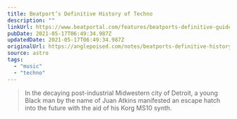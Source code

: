 ```yaml
---
title: Beatport’s Definitive History of Techno
description: ""
linkUrl: https://www.beatportal.com/features/beatports-definitive-guide-to-techno/
pubDate: 2021-05-17T06:49:34.987Z
updatedDate: 2021-05-17T06:49:34.987Z
originalUrl: https://anglepoised.com/notes/beatports-definitive-history-of-techno
source: astro
tags:
  - "music"
  - "techno"
---
```


> In the decaying post-industrial Midwestern city of Detroit, a young Black man by the name of Juan Atkins manifested an escape hatch into the future with the aid of his Korg MS10 synth.

